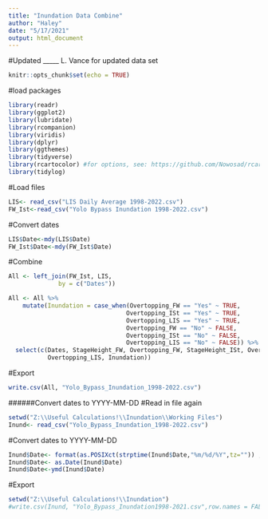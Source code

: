 ```yaml
---
title: "Inundation Data Combine"
author: "Haley"
date: "5/17/2021"
output: html_document
---
```


#Updated _____ L. Vance for updated data set

```r
knitr::opts_chunk$set(echo = TRUE)
```

#load packages
```r
library(readr)
library(ggplot2)
library(lubridate)
library(rcompanion)
library(viridis)
library(dplyr)
library(ggthemes)
library(tidyverse)
library(rcartocolor) #for options, see: https://github.com/Nowosad/rcartocolor
library(tidylog)
```
#Load files
```r
LIS<- read_csv("LIS Daily Average 1998-2022.csv")
FW_Ist<-read_csv("Yolo Bypass Inundation 1998-2022.csv")
```
#Convert dates 
```r
LIS$Date<-mdy(LIS$Date)
FW_Ist$Date<-mdy(FW_Ist$Date)
```
#Combine
```r
All <- left_join(FW_Ist, LIS, 
              by = c("Dates"))

All <- All %>%
    mutate(Inundation = case_when(Overtopping_FW == "Yes" ~ TRUE,
                                 Overtopping_ISt == "Yes" ~ TRUE,
                                 Overtopping_LIS == "Yes" ~ TRUE,
                                 Overtopping_FW == "No" ~ FALSE,
                                 Overtopping_ISt == "No" ~ FALSE,
                                 Overtopping_LIS == "No" ~ FALSE)) %>%
  select(c(Dates, StageHeight_FW, Overtopping_FW, StageHeight_ISt, Overtopping_ISt, StageHeight_LIS, 
           Overtopping_LIS, Inundation))
```
#Export
```r
write.csv(All, "Yolo_Bypass_Inundation_1998-2022.csv")
```
######Convert dates to YYYY-MM-DD
#Read in file again
```r
setwd("Z:\\Useful Calculations!\\Inundation\\Working Files")
Inund<- read_csv("Yolo_Bypass_Inundation_1998-2022.csv")
```
#Convert dates to YYYY-MM-DD
```r
Inund$Date<- format(as.POSIXct(strptime(Inund$Date,"%m/%d/%Y",tz="")) ,format = "%Y/%m/%d")
Inund$Date<- as.Date(Inund$Date)
Inund$Date<-ymd(Inund$Date)
```
#Export
```r
setwd("Z:\\Useful Calculations!\\Inundation")
#write.csv(Inund, "Yolo_Bypass_Inundation1998-2021.csv",row.names = FALSE)
```
